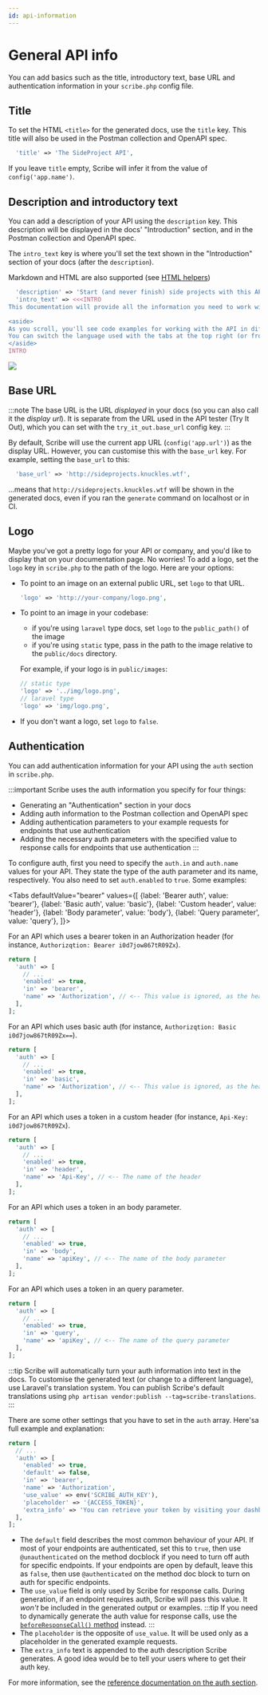 ```yaml
---
id: api-information
---
```


# General API info
You can add basics such as the title, introductory text, base URL and authentication information in your `scribe.php` config file.

## Title
To set the HTML `<title>` for the generated docs, use the `title` key. This title will also be used in the Postman collection and OpenAPI spec.

```php title=config/scribe.php
  'title' => 'The SideProject API',
```

If you leave `title` empty, Scribe will infer it from the value of `config('app.name')`.

## Description and introductory text
You can add a description of your API using the `description` key. This description will be displayed in the docs' "Introduction" section, and in the Postman collection and OpenAPI spec.

The `intro_text` key is where you'll set the text shown in the "Introduction" section of your docs (after the `description`).

Markdown and HTML are also supported (see [HTML helpers](../reference/html))

```php title=config/scribe.php
  'description' => 'Start (and never finish) side projects with this API.',
  'intro_text' => <<<INTRO
This documentation will provide all the information you need to work with our API.

<aside>
As you scroll, you'll see code examples for working with the API in different programming languages in the dark area to the right (or as part of the content on mobile).
You can switch the language used with the tabs at the top right (or from the nav menu at the top left on mobile).
</aside>
INTRO
```

![](/img/screenshots/docs-intro.png)

## Base URL
:::note
The base URL is the URL _displayed_ in your docs (so you can also call it the _display url_). It is separate from the URL used in the API tester (Try It Out), which you can set with the `try_it_out.base_url` config key.
:::

By default, Scribe will use the current app URL (`config('app.url')`) as the display URL. However, you can customise this with the `base_url` key. For example, setting the `base_url` to this:

```php title=config/scribe.php
  'base_url' => 'http://sideprojects.knuckles.wtf',
```

...means that `http://sideprojects.knuckles.wtf` will be shown in the generated docs, even if you ran the `generate` command on localhost or in CI.


## Logo
Maybe you've got a pretty logo for your API or company, and you'd like to display that on your documentation page. No worries! To add a logo, set the `logo` key in `scribe.php` to the path of the logo. Here are your options:

- To point to an image on an external public URL, set `logo` to that URL.
   ```php
   'logo' => 'http://your-company/logo.png',
   ```
- To point to an image in your codebase:
  - if you're using `laravel` type docs, set `logo` to the `public_path()` of the image
  - if you're using `static` type, pass in the path to the image relative to the `public/docs` directory.

  For example, if your logo is in `public/images`:
   ```php
   // static type
   'logo' => '../img/logo.png',
   // laravel type
   'logo' => 'img/logo.png',
   ```
- If you don't want a logo, set `logo` to `false`.

## Authentication
You can add authentication information for your API using the `auth` section in `scribe.php`.

:::important
Scribe uses the auth information you specify for four things:
  - Generating an "Authentication" section in your docs
  - Adding auth information to the Postman collection and OpenAPI spec
  - Adding authentication parameters to your example requests for endpoints that use authentication
  - Adding the necessary auth parameters with the specified value to response calls for endpoints that use authentication
:::

To configure auth, first you need to specify the `auth.in` and `auth.name` values for your API. They state the type of the auth parameter and its name, respectively. You also need to set `auth.enabled` to `true`. Some examples:


<Tabs
    defaultValue="bearer"
    values={[
        {label: 'Bearer auth', value: 'bearer'},
        {label: 'Basic auth', value: 'basic'},
        {label: 'Custom header', value: 'header'},
        {label: 'Body parameter', value: 'body'},
        {label: 'Query parameter', value: 'query'},
    ]}>
<TabItem value="bearer">

For an API which uses a bearer token in an Authorization header (for instance, `Authorizqtion: Bearer i0d7jow867tR09Zx`).

```php title=config/scribe.php
return [
  'auth' => [
    // ...
    'enabled' => true,
    'in' => 'bearer',
    'name' => 'Authorization', // <-- This value is ignored, as the header name is always "Authorization"
  ],
];
```

</TabItem>
<TabItem value="basic">

For an API which uses basic auth (for instance, `Authorizqtion: Basic i0d7jow867tR09Zx==`).

```php title=config/scribe.php
return [
  'auth' => [
    // ...
    'enabled' => true,
    'in' => 'basic',
    'name' => 'Authorization', // <-- This value is ignored, as the header name is always "Authorization"
  ],
];
```

</TabItem>
<TabItem value="header">

For an API which uses a token in a custom header (for instance, `Api-Key: i0d7jow867tR09Zx`).

```php title=config/scribe.php
return [
  'auth' => [
    // ...
    'enabled' => true,
    'in' => 'header',
    'name' => 'Api-Key', // <-- The name of the header
  ],
];
```

</TabItem>
<TabItem value="body">

For an API which uses a token in an body parameter.

```php title=config/scribe.php
return [
  'auth' => [
    // ...
    'enabled' => true,
    'in' => 'body',
    'name' => 'apiKey', // <-- The name of the body parameter
  ],
];
```

</TabItem>
<TabItem value="query">

For an API which uses a token in an query parameter.

```php title=config/scribe.php
return [
  'auth' => [
    // ...
    'enabled' => true,
    'in' => 'query',
    'name' => 'apiKey', // <-- The name of the query parameter
  ],
];
```

</TabItem>
</Tabs>

:::tip
Scribe will automatically turn your auth information into text in the docs. To customise the generated text (or change to a different language), use Laravel's translation system. You can publish Scribe's default translations using `php artisan vendor:publish --tag=scribe-translations`.
:::

There are some other settings that you have to set in the `auth` array. Here'sa full example and explanation:


```php title=config/scribe.php
return [
  // ...
  'auth' => [
    'enabled' => true,
    'default' => false,
    'in' => 'bearer',
    'name' => 'Authorization',
    'use_value' => env('SCRIBE_AUTH_KEY'),
    'placeholder' => '{ACCESS_TOKEN}',
    'extra_info' => 'You can retrieve your token by visiting your dashboard and clicking <b>Generate API token</b>.',
  ],
];
```

- The `default` field describes the most common behaviour of your API. If most of your endpoints are authenticated, set this to `true`, then use `@unauthenticated` on the method docblock if you need to turn off auth for specific endpoints. If your endpoints are open by default, leave this as `false`, then use `@authenticated` on the method doc block to turn on auth for specific endpoints.
- The `use_value` field is only used by Scribe for response calls. During generation, if an endpoint requires auth, Scribe will pass this value. It _won't_ be included in the generated output or examples.
  :::tip
  If you need to dynamically generate the auth value for response calls, use the [`beforeResponseCall()` method](responses#authentication-and-customization) instead.
  :::
- The `placeholder` is the opposite of `use_value`. It will be used only as a placeholder in the generated example requests.
- The `extra_info` text is appended to the auth description Scribe generates. A good idea would be to tell your users where to get their auth key.

For more information, see the [reference documentation on the auth section](../reference/config#auth).


